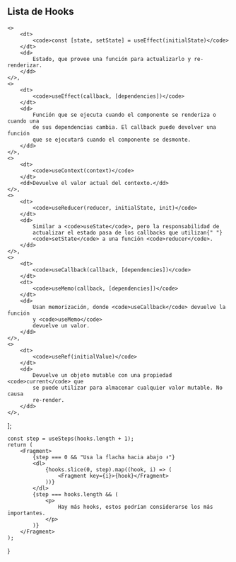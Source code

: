 
## Lista de Hooks

	<>
		<dt>
			<code>const [state, setState] = useEffect(initialState)</code>
		</dt>
		<dd>
			Estado, que provee una función para actualizarlo y re-renderizar.
		</dd>
	</>,
	<>
		<dt>
			<code>useEffect(callback, [dependencies])</code>
		</dt>
		<dd>
			Función que se ejecuta cuando el componente se renderiza o cuando una
			de sus dependencias cambia. El callback puede devolver una función
			que se ejecutará cuando el componente se desmonte.
		</dd>
	</>,
	<>
		<dt>
			<code>useContext(context)</code>
		</dt>
		<dd>Devuelve el valor actual del contexto.</dd>
	</>,
	<>
		<dt>
			<code>useReducer(reducer, initialState, init)</code>
		</dt>
		<dd>
			Similar a <code>useState</code>, pero la responsabilidad de
			actualizar el estado pasa de los callbacks que utilizan{" "}
			<code>setState</code> a una función <code>reducer</code>.
		</dd>
	</>,
	<>
		<dt>
			<code>useCallback(callback, [dependencies])</code>
		</dt>
		<dt>
			<code>useMemo(callback, [dependencies])</code>
		</dt>
		<dd>
			Usan memorización, donde <code>useCallback</code> devuelve la función
			y <code>useMemo</code>
			devuelve un valor.
		</dd>
	</>,
	<>
		<dt>
			<code>useRef(initialValue)</code>
		</dt>
		<dd>
			Devuelve un objeto mutable con una propiedad <code>current</code> que
			se puede utilizar para almacenar cualquier valor mutable. No causa
			re-render.
		</dd>
	</>,
];

	const step = useSteps(hooks.length + 1);
	return (
		<Fragment>
			{step === 0 && "Usa la flacha hacia abajo ⬇️"}
			<dl>
				{hooks.slice(0, step).map((hook, i) => (
					<Fragment key={i}>{hook}</Fragment>
				))}
			</dl>
			{step === hooks.length && (
				<p>
					Hay más hooks, estos podrían considerarse los más importantes.
				</p>
			)}
		</Fragment>
	);
}

<HooksList />
